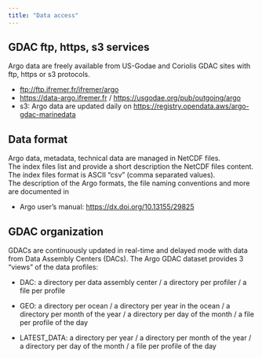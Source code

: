 ```yaml
---
title: "Data access"
---
```



## GDAC ftp, https, s3 services
Argo data are freely available from US-Godae and Coriolis GDAC sites with ftp, https or s3 protocols.

- [ftp://ftp.ifremer.fr/ifremer/argo](ftp://ftp.ifremer.fr/ifremer/argo)
- [https://data-argo.ifremer.fr](https://data-argo.ifremer.fr) / [https://usgodae.org/pub/outgoing/argo](https://usgodae.org/pub/outgoing/argo)
- s3: Argo data are updated daily on [https://registry.opendata.aws/argo-gdac-marinedata](https://registry.opendata.aws/argo-gdac-marinedata) 

## Data format
Argo data, metadata, technical data are managed in NetCDF files.  
The index files list and provide a short description the NetCDF files content. The index files format is ASCII "csv" (comma separated values).  
The description of the Argo formats, the file naming conventions and more are documented in 

- Argo user's manual: [https://dx.doi.org/10.13155/29825](https://dx.doi.org/10.13155/29825)

## GDAC organization
GDACs are continuously updated in real-time and delayed mode with data from Data Assembly Centers (DACs).
The Argo GDAC dataset provides 3 "views" of the data profiles:

- DAC: a directory per data assembly center / a directory per profiler / a file per profile

- GEO: a directory per ocean / a directory per year in the ocean / a directory per month of the year / a directory per day of the month / a file per profile of the day

- LATEST_DATA: a directory per year / a directory per month of the year / a directory per day of the month / a file per profile of the day

